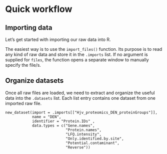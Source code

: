 # Quick workflow


## Importing data

Let's get started with importing our raw data into R. 

The easiest way is to use the `import_files()` function. Its purpose is to read any kind of raw data and store it in the `.imports` list. If no argument is supplied for `files`, the function opens a separate window to manually specify the file/s.




## Organize datasets

Once all raw files are loaded, we need to extract and organize the useful data into the `.datasets` list. Each list entry contains one dataset from one imported raw file. 

```
new_dataset(import = .imports[["Hjv_proteomics_DEN_proteinGroups"]],
            name = "DEN",
            identifier = "Protein.IDs" ,
            data.types = c("Gene.names",
                           "Protein.names",
                           "LFQ.intensity",
                           "Only.identified.by.site",
                           "Potential.contaminant",
                           "Reverse"))
```











